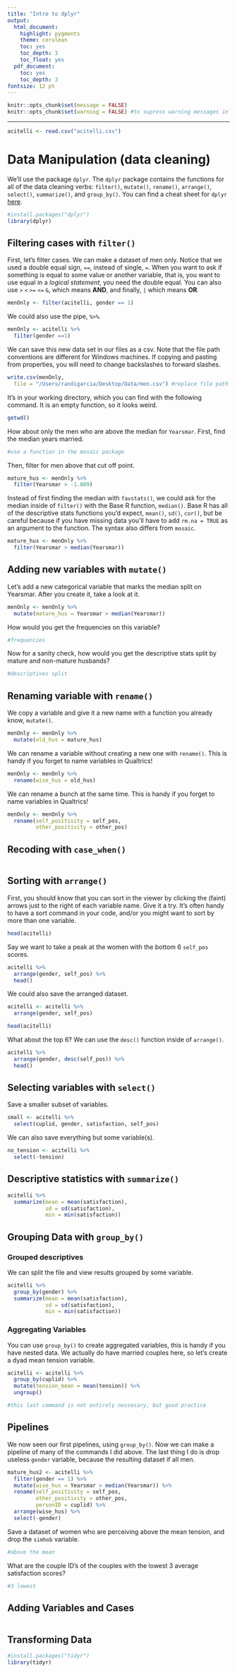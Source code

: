 ```yaml
---
title: "Intro to dplyr"
output:
  html_document:
    highlight: pygments
    theme: cerulean
    toc: yes
    toc_depth: 3
    toc_float: yes
  pdf_document:
    toc: yes
    toc_depth: 3
fontsize: 12 pt
---
```

```r
knitr::opts_chunk$set(message = FALSE)
knitr::opts_chunk$set(warning = FALSE) #to supress warning messages in all output
```

***

```r
acitelli <- read.csv("acitelli.csv")
```

# Data Manipulation (data cleaning)

We'll use the package `dplyr`. The `dplyr` package contains the functions for all of the data cleaning verbs: `filter()`, `mutate()`, `rename()`, `arrange()`, `select()`, `summarize()`, and `group_by()`. You can find a cheat sheet for `dplyr` [here](https://www.rstudio.com/wp-content/uploads/2015/02/data-wrangling-cheatsheet.pdf).

```r
#install.packages("dplyr")
library(dplyr)
```

## Filtering cases with `filter()`

First, let's filter cases. We can make a dataset of men only. Notice that we used a double equal sign, `==`, instead of single, `=`. When you want to ask if something is equal to some value or another variable, that is, you want to use equal in a *logical statement*, you need the double equal. You can also use `>` `<` `>=` `<=` `&`, which means **AND**, and finally, `|` which means **OR**.

```r
menOnly <- filter(acitelli, gender == 1)
```

We could also use the pipe, `%>%`. 

```r
menOnly <- acitelli %>%
  filter(gender ==1)
```

We can save this new data set in our files as a csv. Note that the file path conventions are different for Windows machines. If copying and pasting from properties, you will need to change backslashes to forward slashes. 

```r
write.csv(menOnly, 
  file = "/Users/randigarcia/Desktop/Data/men.csv") #replace file path
```

It's in your working directory, which you can find with the following command. It is an empty function, so it looks weird.

```r
getwd()
```

How about only the men who are above the median for `Yearsmar`. First, find the median years married.

```r
#use a function in the mosaic package
```

Then, filter for men above that cut off point.

```r
mature_hus <- menOnly %>% 
  filter(Yearsmar > -1.089)
```

Instead of first finding the median with `favstats()`, we could ask for the median inside of `filter()` with the Base R function, `median()`. Base R has all of the descriptive stats functions you'd expect, `mean()`, `sd()`, `cor()`, but be careful because if you have missing data you'll have to add `rm.na = TRUE` as an argument to the function. The syntax also differs from `mosaic`.

```r
mature_hus <- menOnly %>% 
  filter(Yearsmar > median(Yearsmar))
```

## Adding new variables with `mutate()` 

Let's add a new categorical variable that marks the median split on Yearsmar. After you create it, take a look at it.

```r
menOnly <- menOnly %>%
  mutate(mature_hus = Yearsmar > median(Yearsmar))
```

How would you get the frequencies on this variable?

```r
#frequencies
```

Now for a sanity check, how would you get the descriptive stats split by mature and non-mature husbands?

```r
#descriptives split
```

## Renaming variable with `rename()`

We copy a variable and give it a new name with a function you already know, `mutate()`.

```r
menOnly <- menOnly %>%
  mutate(old_hus = mature_hus)
```

We can rename a variable without creating a new one with `rename()`. This is handy if you forget to name variables in Qualtrics!

```r
menOnly <- menOnly %>%
  rename(wise_hus = old_hus)
```

We can rename a bunch at the same time. This is handy if you forget to name variables in Qualtrics!

```r
menOnly <- menOnly %>%
  rename(self_positivity = self_pos,
         other_positivity = other_pos)
```

## Recoding with `case_when()`

```r

```

## Sorting with `arrange()`

First, you should know that you can sort in the viewer by clicking the (faint) arrows just to the right of each variable name. Give it a try. It's often handy to have a sort command in your code, and/or you might want to sort by more than one variable. 

```r
head(acitelli)
```

Say we want to take a peak at the women with the bottom 6 `self_pos` scores. 

```r
acitelli %>%
  arrange(gender, self_pos) %>%
  head()
```

We could also save the arranged dataset.

```r
acitelli <- acitelli %>%
  arrange(gender, self_pos)

head(acitelli)
```

What about the top 6? We can use the `desc()` function inside of `arrange()`.

```r
acitelli %>%
  arrange(gender, desc(self_pos)) %>%
  head()
```


## Selecting variables with `select()`

Save a smaller subset of variables.

```r
small <- acitelli %>%
  select(cuplid, gender, satisfaction, self_pos)
```

We can also save everything but some variable(s).

```r
no_tension <- acitelli %>%
  select(-tension)
```


## Descriptive statistics with `summarize()`

```r
acitelli %>%
  summarize(mean = mean(satisfaction),
            sd = sd(satisfaction),
            min = min(satisfaction))
```

## Grouping Data with `group_by()`

### Grouped descriptives

We can split the file and view results grouped by some variable.

```r
acitelli %>%
  group_by(gender) %>%
  summarize(mean = mean(satisfaction),
            sd = sd(satisfaction),
            min = min(satisfaction))
```

### Aggregating Variables

You can use `group_by()` to create aggregated variables, this is handy if you have nested data. We actually do have married couples here, so let's create a dyad mean tension variable. 

```r
acitelli <- acitelli %>%
  group_by(cuplid) %>%
  mutate(tension_mean = mean(tension)) %>%
  ungroup()

#this last command is not entirely nessesary, but good practice
```

## Pipelines

We now seen our first pipelines, using `group_by()`. Now we can make a pipeline of many of the commands I did above. The last thing I do is drop useless `gender` variable, because the resulting dataset if all men.

```r
mature_hus2 <- acitelli %>%
  filter(gender == 1) %>%
  mutate(wise_hus = Yearsmar > median(Yearsmar)) %>%
  rename(self_positivity = self_pos,
         other_positivity = other_pos,
         personID = cuplid) %>%
  arrange(wise_hus) %>%
  select(-gender)
```

Save a dataset of women who are perceiving above the mean tension, and drop the `simhob` variable.

```r
#above the mean
```

What are the couple ID's of the couples with the lowest 3 average satisfaction scores?

```r
#3 lowest
```


## Adding Variables and Cases

```r

```


## Transforming Data

```r
#install.packages("tidyr")
library(tidyr)
```

```r

```



